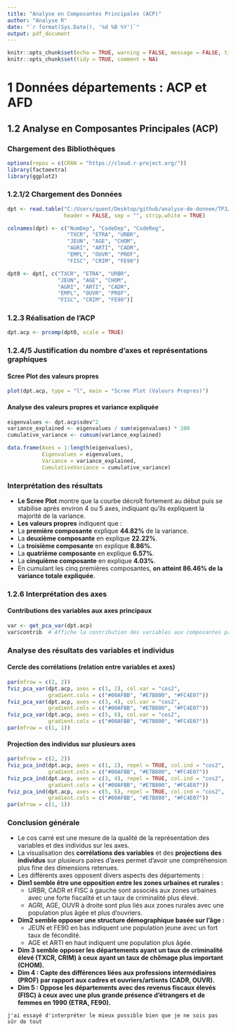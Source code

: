 ```yaml
---
title: "Analyse en Composantes Principales (ACP)"
author: "Analyse R"
date: "`r format(Sys.Date(), '%d %B %Y')`"
output: pdf_document
---
```


```r
knitr::opts_chunk$set(echo = TRUE, warning = FALSE, message = FALSE, tidy = TRUE, comment = NA)
knitr::opts_chunk$set(tidy = TRUE, comment = NA)
```

# 1 Données départements : ACP et AFD
## 1.2 Analyse en Composantes Principales (ACP)
### Chargement des Bibliothèques
```r
options(repos = c(CRAN = "https://cloud.r-project.org/"))
library(factoextra)
library(ggplot2)
```

### 1.2.1/2 Chargement des Données
```r
dpt <- read.table("C:/Users/quent/Desktop/github/analyse-de-donnee/TP3/depart.dat",
                  header = FALSE, sep = "", strip.white = TRUE)

colnames(dpt) <- c("NumDep", "CodeDep", "CodeReg",
                   "TXCR", "ETRA", "URBR",
                   "JEUN", "AGE", "CHOM",
                   "AGRI", "ARTI", "CADR",
                   "EMPL", "OUVR", "PROF",
                   "FISC", "CRIM", "FE90")

dpt0 <- dpt[, c("TXCR", "ETRA", "URBR",
                "JEUN", "AGE", "CHOM",
                "AGRI", "ARTI", "CADR",
                "EMPL", "OUVR", "PROF",
                "FISC", "CRIM", "FE90")]
```

### 1.2.3 Réalisation de l'ACP
```r
dpt.acp <- prcomp(dpt0, scale = TRUE)
```

### 1.2.4/5 Justification du nombre d'axes et représentations graphiques
#### Scree Plot des valeurs propres
```r
plot(dpt.acp, type = "l", main = "Scree Plot (Valeurs Propres)")
```

#### Analyse des valeurs propres et variance expliquée
```r
eigenvalues <- dpt.acp$sdev^2
variance_explained <- eigenvalues / sum(eigenvalues) * 100
cumulative_variance <- cumsum(variance_explained)

data.frame(Axes = 1:length(eigenvalues),
           Eigenvalues = eigenvalues,
           Variance = variance_explained,
           CumulativeVariance = cumulative_variance)
```

### Interprétation des résultats
- **Le Scree Plot** montre que la courbe décroît fortement au début puis se stabilise après environ 4 ou 5 axes, indiquant qu’ils expliquent la majorité de la variance.
- **Les valeurs propres** indiquent que :
- La **première composante** explique **44.82%** de la variance.
- La **deuxième composante** en explique **22.22%**.
- La **troisième composante** en explique **8.86%**.
- La **quatrième composante** en explique **6.57%**.
- La **cinquième composante** en explique **4.03%**.
- En cumulant les cinq premières composantes, **on atteint 86.46% de la variance totale expliquée**.

### 1.2.6 Interprétation des axes
#### Contributions des variables aux axes principaux
```r
var <- get_pca_var(dpt.acp)
var$contrib  # Affiche la contribution des variables aux composantes principales
```


### Analyse des résultats des variables et individus
#### Cercle des corrélations (relation entre variables et axes)
```r
par(mfrow = c(2, 2))
fviz_pca_var(dpt.acp, axes = c(1, 2), col.var = "cos2",
             gradient.cols = c("#00AFBB", "#E7B800", "#FC4E07"))
fviz_pca_var(dpt.acp, axes = c(3, 4), col.var = "cos2",
             gradient.cols = c("#00AFBB", "#E7B800", "#FC4E07"))
fviz_pca_var(dpt.acp, axes = c(5, 6), col.var = "cos2",
             gradient.cols = c("#00AFBB", "#E7B800", "#FC4E07"))
par(mfrow = c(1, 1))
```

#### Projection des individus sur plusieurs axes
```r
par(mfrow = c(2, 2))
fviz_pca_ind(dpt.acp, axes = c(1, 2), repel = TRUE, col.ind = "cos2",
             gradient.cols = c("#00AFBB", "#E7B800", "#FC4E07"))
fviz_pca_ind(dpt.acp, axes = c(3, 4), repel = TRUE, col.ind = "cos2",
             gradient.cols = c("#00AFBB", "#E7B800", "#FC4E07"))
fviz_pca_ind(dpt.acp, axes = c(5, 6), repel = TRUE, col.ind = "cos2",
             gradient.cols = c("#00AFBB", "#E7B800", "#FC4E07"))
par(mfrow = c(1, 1))
```

### Conclusion générale
- Le cos carré est une mesure de la qualité de la représentation des variables et des individus sur les axes.
- La visualisation des **corrélations des variables** et des **projections des individus** sur plusieurs paires d'axes permet d'avoir une compréhension plus fine des dimensions retenues.
- Les différents axes opposent divers aspects des départements :
- **Dim1 semble être une opposition entre les zones urbaines et rurales :**
  - URBR, CADR et FISC à gauche sont associés aux zones urbaines avec une forte fiscalité et un taux de criminalité plus élevé.
  - AGRI, AGE, OUVR à droite sont plus liés aux zones rurales avec une population plus âgée et plus d’ouvriers.
- **Dim2 semble opposer une structure démographique basée sur l’âge :**
  - JEUN et FE90 en bas indiquent une population jeune avec un fort taux de fécondité.
  - AGE et ARTI en haut indiquent une population plus âgée.
- **Dim 3 semble opposer les départements ayant un taux de criminalité élevé (TXCR, CRIM) à ceux ayant un taux de chômage plus important (CHOM).**
- **Dim 4 : Capte des différences liées aux professions intermédiaires (PROF) par rapport aux cadres et ouvriers/artisnts (CADR, OUVR).**
- **Dim 5 : Oppose les départements avec des revenus fiscaux élevés (FISC) à ceux avec une plus grande présence d’étrangers et de femmes en 1990 (ETRA, FE90).**

```
j'ai essayé d'interpréter le mieux possible bien que je ne sois pas sûr de tout
```
